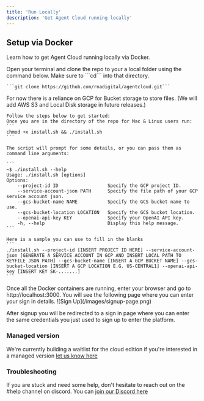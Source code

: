 ```yaml
---
title: 'Run Locally'
description: 'Get Agent Cloud running locally'
---
```


## Setup via Docker

Learn how to get Agent Cloud running locally via Docker.

<AccordionGroup>
  <Accordion icon="github" title="1. Clone the repository locally">
    Open your terminal and clone the repo to your a local folder using the command below.
    Make sure to ```cd``` into that directory.

    ```git clone https://github.com/rnadigital/agentcloud.git```
  </Accordion>
  <Accordion icon="rectangle-terminal" title="2. install.sh">
    </Warning>
    For now there is a reliance on GCP for Bucket storage to store files. 
    (We will add AWS S3 and Local Disk storage in future releases.)
    </Warning>
    
    Follow the steps below to get started:  
    Once you are in the directory of the repo for Mac & Linux users run:
    ```
    chmod +x install.sh && ./install.sh
    ```

    The script will prompt for some details, or you can pass them as command line arguments:

    ```
    ~$ ./install.sh --help
    Usage: ./install.sh [options]
    Options:
        --project-id ID                  Specify the GCP project ID.
        --service-account-json PATH      Specify the file path of your GCP service account json.
        --gcs-bucket-name NAME           Specify the GCS bucket name to use.
        --gcs-bucket-location LOCATION   Specify the GCS bucket location.
        --openai-api-key KEY             Specify your OpenAI API key.
        -h, --help                       Display this help message.
    ```

    Here is a sample you can use to fill in the blanks
    ```
    ./install.sh --project-id [INSERT PROJECT ID HERE] --service-account-json [GENERATE A SERVICE ACCOUNT IN GCP AND INSERT LOCAL PATH TO KEYFILE JSON PATH] --gcs-bucket-name [INSERT A GCP BUCKET NAME] --gcs-bucket-location [INSERT A GCP LOCATION E.G. US-CENTRAL1] --openai-api-key [INSERT KEY SK-.......]
    ```
  </Accordion>
  </Accordion
    title="Go to localhost:3000"
  >
  Once all the Docker containers are running, enter your browser and go to http://localhost:3000.
  You will see the following page where you can enter your sign in details.
  ![Sign Up](/images/signup-page.png)
  
  After signup you will be redirected to a sign in page where you can enter the same credentials you just used to sign up to enter the platform.
  </Accordion>
</AccordionGroup>

### Managed version
We're currently building a waitlist for the cloud edition if you're interested in a managed version [let us know here](https://www.agentcloud.dev/join-cloud-waitlist)

### Troubleshooting

If you are stuck and need some help, don't hesitate to reach out on the #help channel on discord.
You can [join our Discord here](https://discord.com/invite/ZNSSttKqqq)